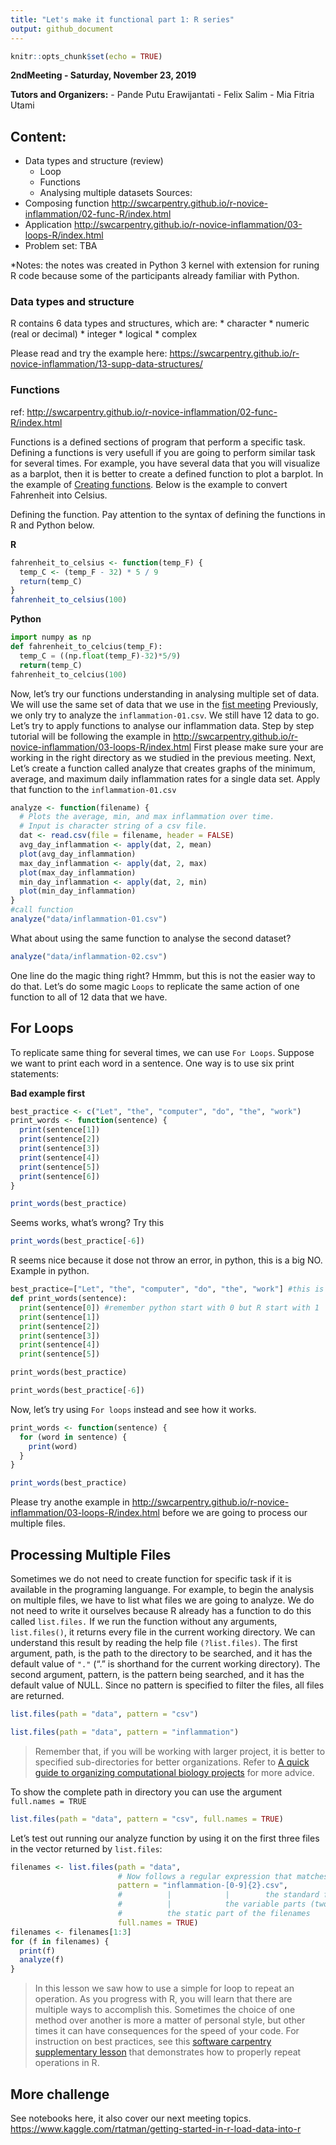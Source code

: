 ```yaml
---
title: "Let's make it functional part 1: R series"
output: github_document
---
```


```r
knitr::opts_chunk$set(echo = TRUE)
```

**2ndMeeting - Saturday, November 23, 2019**

**Tutors and Organizers:** 
- Pande Putu Erawijantati
- Felix Salim
- Mia Fitria Utami

## Content:
  - Data types and structure (review)
	- Loop
	- Functions
	- Analysing multiple datasets
Sources: 
- Composing function
 <http://swcarpentry.github.io/r-novice-inflammation/02-func-R/index.html>
- Application
 <http://swcarpentry.github.io/r-novice-inflammation/03-loops-R/index.html>
- Problem set:
TBA

*Notes: the notes was created in Python 3 kernel with extension for runing R code because some of the participants already familiar with Python.

### Data types and structure

R contains 6 data types and structures, which are:
* character
* numeric (real or decimal)
* integer
* logical
* complex

Please read and try the example here: <https://swcarpentry.github.io/r-novice-inflammation/13-supp-data-structures/>

### Functions
ref: <http://swcarpentry.github.io/r-novice-inflammation/02-func-R/index.html>

Functions is a defined sections of program that perform a specific task. 
Defining a functions is very usefull if you are going to perform similar task for several times. 
For example, you have several data that you will visualize as a barplot, then it is better to create a defined function to plot a barplot.
In the example of [Creating functions](http://swcarpentry.github.io/r-novice-inflammation/02-func-R/index.html). 
Below is the example to convert Fahrenheit into Celsius.

Defining the function. Pay attention to the syntax of defining the functions in R and Python below.

**R**
```r
fahrenheit_to_celsius <- function(temp_F) {
  temp_C <- (temp_F - 32) * 5 / 9
  return(temp_C)
}
fahrenheit_to_celsius(100)
```

**Python**
```python
import numpy as np
def fahrenheit_to_celcius(temp_F):
  temp_C = ((np.float(temp_F)-32)*5/9)
  return(temp_C)
fahrenheit_to_celcius(100)
```

Now, let's try our functions understanding in analysing multiple set of data.
We will use the same set of data that we use in the [fist meeting](http://swcarpentry.github.io/r-novice-inflammation/data/r-novice-inflammation-data.zip)
Previously, we only try to analyze the `inflammation-01.csv`. We still have 12 data to go. 
Let's try to apply functions to analyse our inflammation data.
Step by step tutorial will be following the example in <http://swcarpentry.github.io/r-novice-inflammation/03-loops-R/index.html>
First please make sure your are working in the right directory as we studied in the previous meeting.
Next, Let's create a function called analyze that creates graphs of the minimum, average, and maximum daily inflammation rates for a single data set. Apply that function to the `inflammation-01.csv`
```r
analyze <- function(filename) {
  # Plots the average, min, and max inflammation over time.
  # Input is character string of a csv file.
  dat <- read.csv(file = filename, header = FALSE)
  avg_day_inflammation <- apply(dat, 2, mean)
  plot(avg_day_inflammation)
  max_day_inflammation <- apply(dat, 2, max)
  plot(max_day_inflammation)
  min_day_inflammation <- apply(dat, 2, min)
  plot(min_day_inflammation)
}
#call function
analyze("data/inflammation-01.csv")
```
What about using the same function to analyse the second dataset?
```r
analyze("data/inflammation-02.csv")
```
One line do the magic thing right? 
Hmmm, but this is not the easier way to do that. Let's do some magic `Loops` to replicate the same action of one function to all of 12 data that we have.

## For Loops
To replicate same thing for several times, we can use `For Loops`. 
Suppose we want to print each word in a sentence. One way is to use six print statements:

**Bad example first**
```r
best_practice <- c("Let", "the", "computer", "do", "the", "work")
print_words <- function(sentence) {
  print(sentence[1])
  print(sentence[2])
  print(sentence[3])
  print(sentence[4])
  print(sentence[5])
  print(sentence[6])
}

print_words(best_practice)
```
Seems works, what's wrong?
Try this
```r
print_words(best_practice[-6])
```
R seems nice because it dose not throw an error, in python, this is a big NO.
Example in python.
```python
best_practice=["Let", "the", "computer", "do", "the", "work"] #this is call `list` in python, we will talk about this later.
def print_words(sentence):
  print(sentence[0]) #remember python start with 0 but R start with 1
  print(sentence[1])
  print(sentence[2])
  print(sentence[3])
  print(sentence[4])
  print(sentence[5])

print_words(best_practice)
```
```python
print_words(best_practice[-6])
```
Now, let's try using `For loops` instead and see how it works.
```r
print_words <- function(sentence) {
  for (word in sentence) {
    print(word)
  }
}

print_words(best_practice)
```
Please try anothe example in <http://swcarpentry.github.io/r-novice-inflammation/03-loops-R/index.html> before we are going to process our multiple files.

## Processing Multiple Files
Sometimes we do not need to create function for specific task if it is available in the programing languange. For example, to begin the analysis on multiple files, we have to list what files we are going to analyze. We do not need to write it ourselves because R already has a function to do this called `list.files.` If we run the function without any arguments, `list.files()`, it returns every file in the current working directory. We can understand this result by reading the help file `(?list.files)`. The first argument, path, is the path to the directory to be searched, and it has the default value of `"."` ("." is shorthand for the current working directory). The second argument, pattern, is the pattern being searched, and it has the default value of NULL. Since no pattern is specified to filter the files, all files are returned.
```r
list.files(path = "data", pattern = "csv")
```
```r
list.files(path = "data", pattern = "inflammation")
```
> Remember that, if you will be working with larger project, it is better to specified sub-directories for better organizations. Refer to [A quick guide to organizing computational biology projects](http://swcarpentry.github.io/r-novice-inflammation/03-loops-R/index.html) for more advice.

To show the complete path in directory you can use the argument `full.names = TRUE`
```r
list.files(path = "data", pattern = "csv", full.names = TRUE)
```

Let’s test out running our analyze function by using it on the first three files in the vector returned by `list.files`:

```r
filenames <- list.files(path = "data",  
                        # Now follows a regular expression that matches:
                        pattern = "inflammation-[0-9]{2}.csv",
                        #          |            |        the standard file extension of comma-separated values
                        #          |            the variable parts (two digits, each between 0 and 9)
                        #          the static part of the filenames
                        full.names = TRUE)
filenames <- filenames[1:3]
for (f in filenames) {
  print(f)
  analyze(f)
}
```
> In this lesson we saw how to use a simple for loop to repeat an operation. As you progress with R, you will learn that there are multiple ways to accomplish this. Sometimes the choice of one method over another is more a matter of personal style, but other times it can have consequences for the speed of your code. For instruction on best practices, see this [software carpentry supplementary lesson](http://swcarpentry.github.io/r-novice-inflammation/15-supp-loops-in-depth/) that demonstrates how to properly repeat operations in R.

## More challenge
See notebooks here, it also cover our next meeting topics.
<https://www.kaggle.com/rtatman/getting-started-in-r-load-data-into-r>
